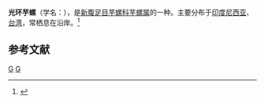 {{Speciesbox 
| taxon = Conus radiatus
| authority = Gmelin, 1791
| image = Conus radiatus 1.jpg
}}
'''光环芋螺'''（学名：''{{lang|la|Conus radiatus}}''），是[[新腹足目|新腹足目]][[芋螺科|芋螺科]][[芋螺属|芋螺属]]的一种。主要分布于[[印度尼西亚|印度尼西亚]]、[[台湾|台湾]]，常栖息在沿岸。<ref>{{cite web|url=http://shell.sinica.edu.tw/chinese/shellbase_detail.php?science_no=1606|title=国际贝库：光环芋螺|publisher=台湾贝类资料库|accessdate=2009-08-11|archive-date=2016-03-04|archive-url=https://web.archive.org/web/20160304102738/http://shell.sinica.edu.tw/chinese/shellbase_detail.php?science_no=1606|dead-url=no}}</ref>

== 参考文献 ==
{{reflist}}
{{Taxonbar|from=Q1307308}}

[[Category:芋螺属|G]]
[[Category:1791年描述的动物|G]]